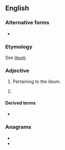 ==English==

===Alternative forms===
* {{l|en|iliac}}

===Etymology===
See [[ileum]]

===Adjective===
{{en-adj|-}}

# {{lb|en|anatomy}} Pertaining to the ileum.
# {{lb|en|rare}} {{alternative spelling of|iliac|lang=en}}

====Derived terms====
* {{l|en|ileac passion}}

===Anagrams===
* {{l|en|Alice}}
* {{l|en|Celia}}